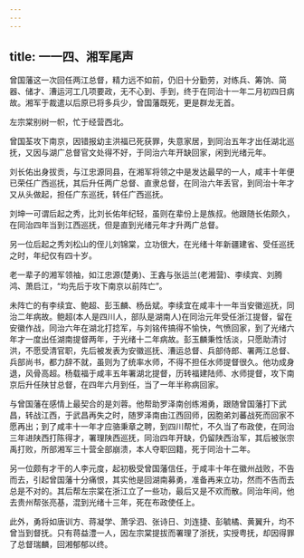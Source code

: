 ```yaml
---
---
---
```

title: 一一四、湘军尾声
---



曾国藩这一次回任两江总督，精力远不如前，仍旧十分勤劳，对练兵、筹饷、简器、储才、漕运河工几项要政，无不心到、手到，终于在同治十一年二月初四日病故。湘军于裁遣以后原已将多兵少，曾国藩既死，更是群龙无首。

左宗棠别树一帜，忙于经营西北。

曾国荃攻下南京，因错报幼主洪福已死获罪，失意家居，到同治五年才出任湖北巡抚，又因与湖广总督官文处得不好，于同治六年开缺回家，闲到光绪元年。

刘长佑出身拔贡，与江忠源同县，在湘军将领之中是发达最早的一人，咸丰十年便已荣任广西巡抚，其后升任两广总督、直隶总督，在同治六年丢官，到同治十年才又从头做起，担任广东巡抚，转任广西巡抚。

刘坤一可谓后起之秀，比刘长佑年纪轻，虽则在辈份上是族叔。他跟随长佑颇久，在同治四年当到江西巡抚，但是直到光绪元年才升两广总督。

另一位后起之秀刘松山的侄儿刘锦棠，立功很大，在光绪十年新疆建省、受任巡抚之时，年纪仅有四十岁。

老一辈子的湘军领袖，如江忠源(楚勇)、王錱与张运兰(老湘营)、李续宾、刘腾鸿、萧启江，“均先后于攻下南京以前阵亡”。

未阵亡的有李续宜、鲍超、彭玉麟、杨岳斌。李续宜在咸丰十一年当安徽巡抚，同治二年病故。鲍超(本人是四川人，部队是湖南人)在同治元年受任浙江提督，留在安徽作战，同治六年在湖北打捻军，与刘铭传搞得不愉快，气愤回家，到了光绪六年才一度出任湖南提督两年，于光绪十二年病故。彭玉麟秉性恬淡，只愿助清讨洪，不愿受清官职，先后被发表为安徽巡抚、漕运总督、兵部侍郎、署两江总督、兵部尚书，都力辞不就，虽则为了统率水师，不得不担任水师提督很久。他功成身退，风骨高超。杨载福于咸丰五年署湖北提督，历转福建陆师、水师提督，攻下南京后升任陕甘总督，在四年六月到任，当了一年半称病回家。

与曾国藩在感情上最契合的是刘蓉。他帮助罗泽南创练湘勇，跟随曾国藩打下武昌，转战江西，于武昌再失之时，随罗泽南由江西回师，因胞弟刘蕃战死而回家不愿再出；到了咸丰十一年才应骆秉章之聘，到四川帮忙，不久当了布政使，在同治三年进陕西打陈得才，署理陕西巡抚，同治四年开缺，仍留陕西治军，其后被张宗禹打败，所部湘军三十营全部崩溃，本人夺职回籍，死于同治十二年。

另一位颇有才干的人李元度，起初极受曾国藩信任，于咸丰十年在徽州战败，不告而去，引起曾国藩十分痛恨，其实他是回湖南募勇，准备再来立功，然而不告而去总是不对的。其后帮左宗棠在浙江立了一些功，最后又是不欢而散。同治年间，他去贵州帮张亮基，混到光绪十三年，死在布政使任上。

此外，勇将如唐训方、蒋凝学、萧孚泗、张诗日、刘连捷、彭毓橘、黄翼升，均不曾当到督抚。只有蒋益澧一人，因左宗棠提拔而署理了浙抚，实授粤抚，却因得罪了总督瑞麟，回湘郁郁以终。